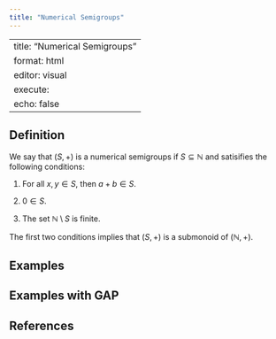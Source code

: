 ```yaml
---
title: "Numerical Semigroups"
---
```


---
title: "Numerical Semigroups"
format: html
editor: visual
execute:
  echo: false
---


## Definition

We say that $(S,+)$ is a numerical semigroups if $S \subseteq \mathbb{N}$ and satisifies the following conditions:

  1. For all $x,y \in S$, then $a + b \in S$.
  
  2. $0 \in S$.
  
  3. The set $\mathbb{N} \setminus S$ is finite.


The first two conditions implies that $(S,+)$ is a submonoid of $(\mathbb{N}, +)$.



## Examples






## Examples with GAP







## References
